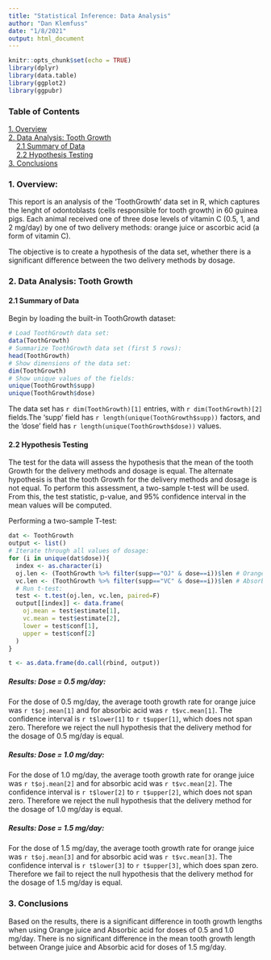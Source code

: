 ```yaml
---
title: "Statistical Inference: Data Analysis"
author: "Dan Klemfuss"
date: "1/8/2021"
output: html_document
---
```


```r
knitr::opts_chunk$set(echo = TRUE)
library(dplyr)
library(data.table)
library(ggplot2)
library(ggpubr)

```
### Table of Contents
| [1. Overview](#section_1)
| [2. Data Analysis: Tooth Growth](#section_2)
|     [2.1 Summary of Data](#section_2_1)
|     [2.2 Hypothesis Testing](#section_2_2)
| [3. Conclusions](#section_3)

### <a name="section_1"></a>  1. Overview:

This report is an analysis of the 'ToothGrowth' data set in R, which captures the lenght of odontoblasts (cells responsible for tooth growth) in 60 guinea pigs. Each animal received one of three dose levels of vitamin C (0.5, 1, and 2 mg/day) by one of two delivery methods: orange juice or ascorbic acid (a form of vitamin C). 

The objective is to create a hypothesis of the data set, whether there is a significant difference between the two delivery methods by dosage. 

### <a name="section_2"></a>  2. Data Analysis: Tooth Growth

#### <a name="section_2_1"></a>  2.1 Summary of Data

Begin by loading the built-in ToothGrowth dataset: 

```r
# Load ToothGrowth data set:
data(ToothGrowth)
# Summarize ToothGrowth data set (first 5 rows): 
head(ToothGrowth) 
# Show dimensions of the data set:
dim(ToothGrowth) 
# Show unique values of the fields:
unique(ToothGrowth$supp)
unique(ToothGrowth$dose)
```

The data set has `r dim(ToothGrowth)[1]` entries, with `r dim(ToothGrowth)[2]` fields.The 'supp' field has `r length(unique(ToothGrowth$supp))` factors, and the 'dose' field has `r length(unique(ToothGrowth$dose))` values. 

#### <a name="section_2_2"></a>  2.2 Hypothesis Testing

The test for the data will assess the hypothesis that the mean of the tooth Growth for the delivery methods and dosage is equal. The alternate hypothesis is that the tooth Growth for the delivery methods and dosage is not equal. To perform this assessment, a two-sample t-test will be used. From this, the test statistic, p-value, and 95% confidence interval in the mean values will be computed. 

Performing a two-sample T-test: 

```r
dat <- ToothGrowth
output <- list()
# Iterate through all values of dosage: 
for (i in unique(dat$dose)){
  index <- as.character(i)
  oj.len <- (ToothGrowth %>% filter(supp=="OJ" & dose==i))$len # Orange Juice
  vc.len <- (ToothGrowth %>% filter(supp=="VC" & dose==i))$len # Absorbic Acid
  # Run t-test:
  test <- t.test(oj.len, vc.len, paired=F)
  output[[index]] <- data.frame(
    oj.mean = test$estimate[1],
    vc.mean = test$estimate[2],
    lower = test$conf[1],
    upper = test$conf[2]
  )
}

t <- as.data.frame(do.call(rbind, output))
```

##### **Results: Dose = 0.5 mg/day:** 
For the dose of 0.5 mg/day, the average tooth growth rate for orange juice was `r t$oj.mean[1]` and for absorbic acid was `r t$vc.mean[1]`. The confidence interval is `r t$lower[1]` to `r t$upper[1]`, which does not span zero. Therefore we reject the null hypothesis that the delivery method for the dosage of 0.5 mg/day is equal. 

##### **Results: Dose = 1.0 mg/day:**
For the dose of 1.0 mg/day, the average tooth growth rate for orange juice was `r t$oj.mean[2]` and for absorbic acid was `r t$vc.mean[2]`. The confidence interval is `r t$lower[2]` to `r t$upper[2]`, which does not span zero. Therefore we reject the null hypothesis that the delivery method for the dosage of 1.0 mg/day is equal.

##### **Results: Dose = 1.5 mg/day:**
For the dose of 1.5 mg/day, the average tooth growth rate for orange juice was `r t$oj.mean[3]` and for absorbic acid was `r t$vc.mean[3]`. The confidence interval is `r t$lower[3]` to `r t$upper[3]`, which does span zero. Therefore we fail to reject the null hypothesis that the delivery method for the dosage of 1.5 mg/day is equal.

### <a name="section_3"></a>  3. Conclusions

Based on the results, there is a significant difference in tooth growth lengths when using Orange juice and Absorbic acid for doses of 0.5 and 1.0 mg/day. There is no significant difference in the mean tooth growth length between Orange juice and Absorbic acid for doses of 1.5 mg/day. 

